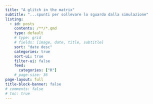 ```yaml
---
title: "A glitch in the matrix"
subtitle: "...spunti per sollevare lo sguardo dalla simulazione" 
listing:
  - id: posts
    contents: /**/*.qmd
    type: default
    # type: grid
    # fields: [image, date, title, subtitle]
    sort: "date desc"
    categories: true
    sort-ui: true
    filter-ui: false
    feed:
      categories: ["R"]
    # page-size: 36     
page-layout: full
title-block-banner: false
# comments: false
# toc: true
---
```



::: {.column-page}

:::
